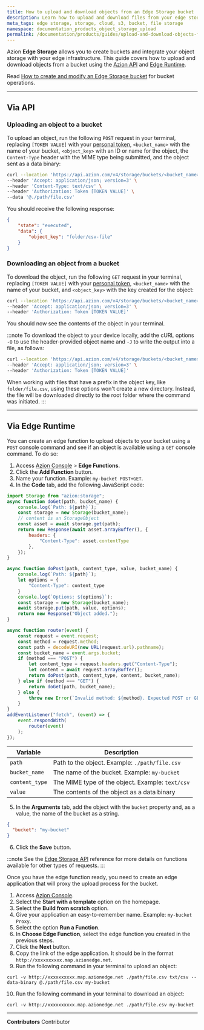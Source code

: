 ```yaml
---
title: How to upload and download objects from an Edge Storage bucket
description: Learn how to upload and download files from your edge storage.
meta_tags: edge storage, storage, cloud, s3, bucket, file storage
namespace: documentation_products_object_storage_upload
permalink: /documentation/products/guides/upload-and-download-objects-from-bucket/
---
```



Azion **Edge Storage** allows you to create buckets and integrate your object storage with your edge infrastructure. This guide covers how to upload and download objects from a bucket using the [Azion API](https://api.azion.com) and [Edge Runtime](/en/documentation/devtools/runtime/api-reference/storage/).

<LinkButton outlined link="/en/documentation/products/store/edge-storage/" label="go to Edge Storage reference" variant="secondary" />

Read [How to create and modify an Edge Storage bucket](/en/documentation/products/guides/create-and-modify-bucket/) for bucket operations.

---

## Via API

### Uploading an object to a bucket

To upload an object, run the following `POST` request in your terminal, replacing `[TOKEN VALUE]` with your [personal token](/en/documentation/products/guides/personal-tokens/), `<bucket_name>` with the name of your bucket, `<object_key>` with an ID or name for the object, the `Content-Type` header with the MIME type being submitted, and the object sent as a data binary:

```bash
curl --location 'https://api.azion.com/v4/storage/buckets/<bucket_name>/objects/<object_key>' \
--header 'Accept: application/json; version=3' \
--header 'Content-Type: text/csv' \
--header 'Authorization: Token [TOKEN VALUE]' \
--data '@./path/file.csv'
```

You should receive the following response:

```json
{
    "state": "executed",
    "data": {
        "object_key": "folder/csv-file"
    }
}
```

### Downloading an object from a bucket

To download the object, run the following `GET` request in your terminal, replacing `[TOKEN VALUE]` with your [personal token](/en/documentation/products/guides/personal-tokens/), `<bucket_name>` with the name of your bucket, and `<object_key>` with the key created for the object:

```bash
curl --location 'https://api.azion.com/v4/storage/buckets/<bucket_name>/objects/<object_key>' \
--header 'Accept: application/json; version=3' \
--header 'Authorization: Token [TOKEN VALUE]'
```

You should now see the contents of the object in your terminal.

:::note
To download the object to your device locally, add the cURL options `-O` to use the header-provided object name and `-J` to write the output into a file, as follows:

```bash
curl --location 'https://api.azion.com/v4/storage/buckets/<bucket_name>/objects/<object_key> -O -J' \
--header 'Accept: application/json; version=3' \
--header 'Authorization: Token [TOKEN VALUE]'
```

When working with files that have a prefix in the object key, like `folder/file.csv`, using these options won't create a new directory. Instead, the file will be downloaded directly to the root folder where the command was initiated.
:::


---

## Via Edge Runtime

You can create an edge function to upload objects to your bucket using a `POST` console command and see if an object is available using a `GET` console command. To do so:

1. Access [Azion Console](/en/documentation/products/guides/how-to-access-rtm/) > **Edge Functions**.
2. Click the **Add Function** button.
3. Name your function. Example: `my-bucket POST+GET`.
4. In the **Code** tab, add the following JavaScript code:

```js
import Storage from "azion:storage";
async function doGet(path, bucket_name) {
    console.log(`Path: ${path}`);
    const storage = new Storage(bucket_name);
    // content is an StorageObject
    const asset = await storage.get(path);
    return new Response(await asset.arrayBuffer(), {
        headers: {
            "Content-Type": asset.contentType
        },
    });
}

async function doPost(path, content_type, value, bucket_name) {
    console.log(`Path: ${path}`);
    let options = {
        "Content-Type": content_type
    }
    console.log(`Options: ${options}`);
    const storage = new Storage(bucket_name);
    await storage.put(path, value, options);
    return new Response("Object added.");
}

async function router(event) {
    const request = event.request;
    const method = request.method;
    const path = decodeURI(new URL(request.url).pathname);
    const bucket_name = event.args.bucket;
    if (method === "POST") {
        let content_type = request.headers.get("Content-Type");
        let content = await request.arrayBuffer();
        return doPost(path, content_type, content, bucket_name);
    } else if (method === "GET") {
        return doGet(path, bucket_name);
    } else {
        throw new Error(`Invalid method: ${method}. Expected POST or GET.`);
    }
}
addEventListener("fetch", (event) => {
    event.respondWith(
        router(event)
    );
});
```

| Variable | Description |
| --- | --- |
| `path` | Path to the object. Example: `./path/file.csv` |
| `bucket_name` | The name of the bucket. Example: `my-bucket` |
| `content_type` | The MIME type of the object. Example: `text/csv` |
| `value` | The contents of the object as a data binary |

5. In the **Arguments** tab, add the object with the `bucket` property and, as a value, the name of the bucket as a string.

```json
{
  "bucket": "my-bucket"
}
```

6. Click the **Save** button.

:::note
See the [Edge Storage API](/en/documentation/devtools/runtime/api-reference/storage/) reference for more details on functions available for other types of requests.
:::

Once you have the edge function ready, you need to create an edge application that will proxy the upload process for the bucket.

1. Access [Azion Console](https://console.azion.com/).
2. Select the **Start with a template** option on the homepage.
3. Select the **Build from scratch** option.
4. Give your application an easy-to-remember name. Example: `my-bucket Proxy`.
5. Select the option **Run a Function**.
6. In **Choose Edge Function**, select the edge function you created in the previous steps.
7. Click the **Next** button.
8. Copy the link of the edge application. It should be in the format `http://xxxxxxxxxx.map.azionedge.net`.
9. Run the following command in your terminal to upload an object:

```
curl -v http://xxxxxxxxxx.map.azionedge.net ./path/file.csv txt/csv --data-binary @./path/file.csv my-bucket
```

10. Run the following command in your terminal to download an object:

```
curl -v http://xxxxxxxxxx.map.azionedge.net ./path/file.csv my-bucket
```

---


**Contributors** <ContributorList>Contributor</ContributorList>

